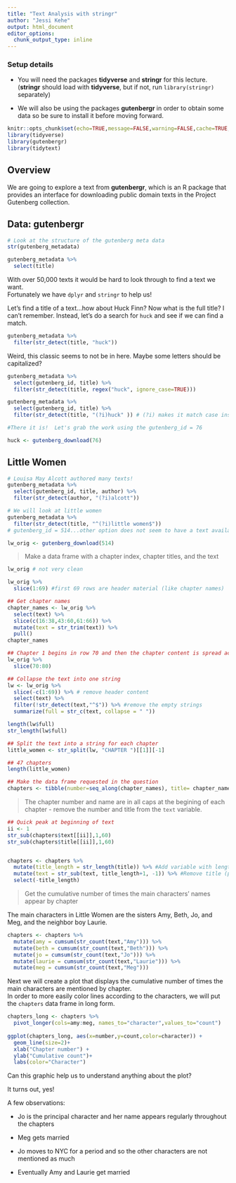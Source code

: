 ```yaml
---
title: "Text Analysis with stringr"
author: "Jessi Kehe"
output: html_document
editor_options: 
  chunk_output_type: inline
---
```


### Setup details

* You will need the packages **tidyverse** and **stringr** for this lecture. (**stringr** should load with **tidyverse**, but if not, run `library(stringr)` separately)

* We will also be using the packages **gutenbergr** in order to obtain some data so be sure to install it before moving forward.

  
```r

knitr::opts_chunk$set(echo=TRUE,message=FALSE,warning=FALSE,cache=TRUE,autodep=TRUE,cache.comments=FALSE)
library(tidyverse)
library(gutenbergr)
library(tidytext)

```

## Overview

We are going to explore a text from **gutenbergr**, which is an R package that provides an interface for 
downloading public domain texts in the Project Gutenberg collection.  


## Data: gutenbergr

```r
# Look at the structure of the gutenberg meta data
str(gutenberg_metadata)
```

```r
gutenberg_metadata %>%
  select(title)
```


With over 50,000 texts it would be hard to look through to find a text we want.  
Fortunately we have `dplyr` and `stringr` to help us!

Let's find a title of a text...how about Huck Finn?  Now what is the full title?
I can't remember.  Instead, let's do a search for `huck` and see if we can find a match.

```r
gutenberg_metadata %>%
  filter(str_detect(title, "huck"))
```

Weird, this classic seems to not be in here.  Maybe some letters should be capitalized?

```r
gutenberg_metadata %>%
  select(gutenberg_id, title) %>%
  filter(str_detect(title, regex("huck", ignore_case=TRUE)))

gutenberg_metadata %>%
  select(gutenberg_id, title) %>%
  filter(str_detect(title, "(?i)huck" )) # (?i) makes it match case insensitive

#There it is!  Let's grab the work using the gutenberg_id = 76

huck <- gutenberg_download(76)
```


## Little Women

```r
# Louisa May Alcott authored many texts!
gutenberg_metadata %>%
  select(gutenberg_id, title, author) %>%
  filter(str_detect(author, "(?i)alcott"))

# We will look at little women
gutenberg_metadata %>%
  filter(str_detect(title, "^(?i)little women$"))
# gutenberg_id = 514...other option does not seem to have a text available

lw_orig <- gutenberg_download(514)
```


> Make a data frame with a chapter index, chapter titles, and the text

```r
lw_orig # not very clean

lw_orig %>%
  slice(1:69) #first 69 rows are header material (like chapter names)

## Get chapter names
chapter_names <- lw_orig %>%
  select(text) %>%
  slice(c(16:38,43:60,61:66)) %>%
  mutate(text = str_trim(text)) %>%
  pull()
chapter_names

## Chapter 1 begins in row 70 and then the chapter content is spread across multiple rows.
lw_orig %>%  
  slice(70:80)

## Collapse the text into one string
lw <- lw_orig %>% 
  slice(-c(1:69)) %>% # remove header content
  select(text) %>%
  filter(!str_detect(text,"^$")) %>% #remove the empty strings
  summarize(full = str_c(text, collapse = " ")) 

length(lw$full)
str_length(lw$full)

## Split the text into a string for each chapter
little_women <- str_split(lw, "CHAPTER ")[[1]][-1]

## 47 chapters
length(little_women) 

## Make the data frame requested in the question
chapters <- tibble(number=seq_along(chapter_names), title= chapter_names, text = little_women)
```



> The chapter number and name are in all caps at the begining of each chapter - remove the number and title from the `text` variable.

```r
## Quick peak at beginning of text
ii <- 1
str_sub(chapters$text[[ii]],1,60)
str_sub(chapters$title[[ii]],1,60)


chapters <- chapters %>%
  mutate(title_length = str_length(title)) %>% #Add variable with length of titles
  mutate(text = str_sub(text, title_length+1, -1)) %>% #Remove title (plus white space)
  select(-title_length)

```




> Get the cumulative number of times the main characters' names appear by chapter

The main characters in Little Women are the sisters Amy, Beth, Jo, and Meg, and the neighbor boy Laurie.

```r
chapters <- chapters %>%
  mutate(amy = cumsum(str_count(text,"Amy"))) %>%
  mutate(beth = cumsum(str_count(text,"Beth"))) %>%
  mutate(jo = cumsum(str_count(text,"Jo"))) %>%
  mutate(laurie = cumsum(str_count(text,"Laurie"))) %>%
  mutate(meg = cumsum(str_count(text,"Meg"))) 
```


Next we will create a plot that displays the cumulative number of times the main characters are mentioned by chapter.  
In order to more easily color lines according to the characters, we will put the `chapters` data frame in long form.

```r
chapters_long <- chapters %>%
  pivot_longer(cols=amy:meg, names_to="character",values_to="count") 
  
ggplot(chapters_long, aes(x=number,y=count,color=character)) +
  geom_line(size=2)+
  xlab("Chapter number") +
  ylab("Cumulative count")+
  labs(color="Character")

```


Can this graphic help us to understand anything about the plot?

It turns out, yes!

A few observations:

- Jo is the principal character and her name appears regularly throughout the chapters

- Meg gets married

- Jo moves to NYC for a period and so the other characters are not mentioned as much

- Eventually Amy and Laurie get married 











